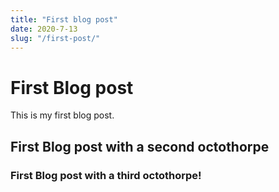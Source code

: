 ```yaml
---
title: "First blog post"
date: 2020-7-13
slug: "/first-post/"
---
```


# First Blog post

This is my first blog post.


## First Blog post with a second octothorpe

### First Blog post with a third octothorpe!
